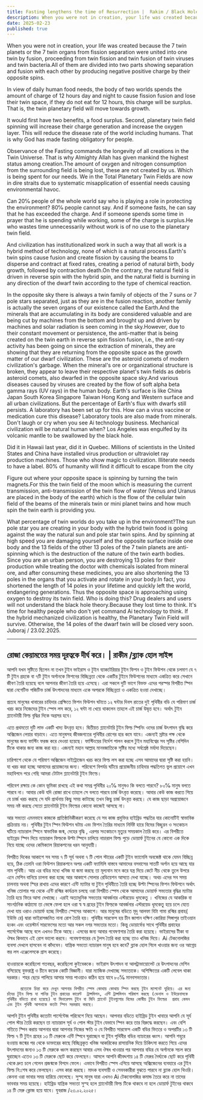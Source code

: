 ```yaml
---
title: Fasting lengthens the time of Resurrection |  Rakim / Black Hole Science
description: When you were not in creation, your life was created because the 7 twin planets or the 7 twin organs from fission separation were united into one twin by fusion, proceeding from twin fission and twin fusion of twin viruses and twin bacteria.All of them are divided into two parts showing separation and fusion with each other by producing negative positive charge by their opposite spins.
date: 2025-02-23
published: true
---
```


When you were not in creation, your life was created because the 7 twin planets or the 7 twin organs from fission separation were united into one twin by fusion, proceeding from twin fission and twin fusion of twin viruses and twin bacteria.All of them are divided into two parts showing separation and fusion with each other by producing negative positive charge by their opposite spins.

In view of daily human food needs, the body of two worlds spends the amount of charge of 12 hours day and night to cause fission fusion and lose their twin space, if they do not eat for 12 hours, this charge will be surplus. That is, the twin planetary field will move towards growth.

It would first have two benefits, a food surplus. Second, planetary twin field spinning will increase their charge generation and increase the oxygen layer. This will reduce the disease rate of the world including humans. That is why God has made fasting obligatory for people.

Observance of the Fasting commands the longevity of all creations in the Twin Universe. That is why Almighty Allah has given mankind the highest status among creation.The amount of oxygen and nitrogen consumption from the surrounding field is being lost, these are not created by us.  Which is being spent for our needs. We in the Total Planetary Twin Fields are now in dire straits due to systematic misapplication of essential needs causing environmental havoc.

Can 20℅ people of the whole world say who is playing a role in protecting the environment? 80℅ people cannot say. And if someone fasts, he can say that he has exceeded the charge. And if someone spends some time in prayer that he is spending while working, some of the charge is surplus.He who wastes time unnecessarily without work is of no use to the planetary twin field.

And civilization has institutionalized work in such a way that all work is a hybrid method of technology, none of which is a natural process.Earth's twin spins cause fusion and create fission by causing the beams to disperse and contract at fixed rates, creating a period of natural birth, body growth, followed by contraction death.On the contrary, the natural field is driven in reverse spin with the hybrid spin, and the natural field is burning in any direction of the dwarf twin according to the type of chemical reaction.

In the opposite sky there is always a twin family of objects of the 7 suns or 7 pole stars separated, just as they are in the fusion reaction, another family is actually the seven organs of our existence called the Earth.And the minerals that are accumulating in its body are considered valuable and are being cut by machines from the bottom and brought up and driven by machines and solar radiation is seen coming in the sky.However, due to their constant movement or persistence, the anti-matter that is being created on the twin earth in reverse spin fission fusion, i.e., the anti-ray activity has been going on since the extraction of minerals, they are showing that they are returning from the opposite space as the growth matter of our dwarf civilization.
These are the asteroid comets of modern civilization's garbage. When the mineral's ore or organizational structure is broken, they appear to leave their respective planet's twin fields as debris asteroid comets, also dwarfed in the opposite space sky.And various diseases caused by viruses are created by the flow of soft alpha beta gamma rays (UV rays) in the human body. Earth's surface is like China Japan South Korea Singapore Taiwan Hong Kong and Western surface and all urban civilizations. But the percentage of Earth's flux with dwarfs still persists.
A laboratory has been set up for this. How can a virus vaccine or medication cure this disease? Laboratory tools are also made from minerals. Don't laugh or cry when you see Ai technology business. Mechanical civilization will be natural  human when? Los Angeles was engulfed by its volcanic mantle to be swallowed by the black hole.

Did it in Hawaii last year, did it in Quebec. Millions of scientists in the United States and China have installed virus production or ultraviolet ray production machines. Those who show magic to civilization.
Illiterate needs to have a label.
  80% of humanity will find it difficult to escape from the city

Figure out where your opposite space is spinning by turning the twin magnets.For this the twin field of the moon which is measuring the current transmission, anti-transmission of the twin flow of water (Venus and Uranus are placed in the body of the earth) which is the flow of the cellular twin field of the beams of the minerals twin or mini planet twins and how much spin the twin earth is providing you.

What percentage of twin worlds do you take up in the environment?The sun pole star you are creating in your body with the hybrid twin food is going against the way the natural sun and pole star twin spins.
And by spinning at high speed you are damaging yourself and the opposite surface inside one body and the 13 fields of the other 13 poles of the 7 twin planets are anti-spinning which is the destruction of the nature of the twin earth bodies.
Since you are an urban person, you are destroying 13 poles for their production while treating the doctor with chemicals isolated from mineral ore, and after consuming these medicines, you are also shortening the 13 poles in the organs that you activate and rotate in your body.In fact, you shortened the length of 14 poles in your lifetime and quickly left the world, endangering generations. Thus the opposite space is approaching using oxygen to destroy its twin field. Who is doing this?
Drug dealers and users will not understand the black hole theory.Because they lost time to think. It's time for healthy people who don't yet command Ai technology to think. If the hybrid mechanized civilization is healthy, the Planetary Twin Field will survive. Otherwise, the 14 poles of the dwarf twin will be closed very soon.
Juboraj / 23.02.2025.

---

## রোজা কেয়ামতের সময় দূরত্বকে দীর্ঘ করে। | রাকীম /ব্ল‍্যাক হোল সাইন্স

আপনি যখন সৃষ্টিতে ছিলেন না তখন টুইন ভাইরাস ও টুইন ব‍্যাকটেরিয়ার টুইন ফিশন ও টুইন ফিউশন থেকে চলমাণ যে ৭ টি টুইন গ্রহকে বা ৭টি টুইন অর্গানকে ফিশনের বিচ্ছিন্নতা থেকে একটির টুইনে ফিউশনের মাধ‍্যমে একত্রিত করে সেখানে জীবণ তৈরি হয়েছে বলে আপনার জীবণ তৈরি হয়ে এসেছে। এরা সকলে দুটি ভাগে বিভক্ত এদের পরস্পর বিপরীত স্পিন দ্বারা নেগেটিভ পজিটিভ চার্জ উৎপাদনের মাধ‍্যমে একে অপরকে বিচ্ছিন্নতা ও একত্রিত হওয়া দেখাচ্ছে।

প্রত‍্যহ মানুষের খাবারের চাহিদার প্রেক্ষিতে  ফিশন ফিউশন ঘটাতে ১২ ঘন্টার দিবস রাতের দুই পৃথিবীর বডি যে পরিমাণ চার্জ খরচ করে নিজেদের টুইন স্পেস লস করে, ১২ ঘন্টা না খেয়ে থাকলেন তাহলে এই চার্জ উদ্বৃত্ত হবে। অর্থাৎ টুইন প্ল‍্যানেটারী ফিল্ড বৃদ্ধির দিকে অগ্রসর হবে।

এতে প্রথমতো দুটি লাভ একটি খাদ‍্য উৎবৃত্ত হবে। দ্বিতীয়ত প্ল‍্যানেটারি টুইন ফিল্ড স্পিনিং ওদের চার্জ উৎপাদন বৃদ্ধি করে অক্সিজেন লেয়ার বাড়াবে। এতে মানুষসহ জীবজগতের পৃথিবীর রোগের হার কমে যাবে। এজন‍্যই স্রষ্টার পক্ষ থেকে মানুষের জন‍্য ফাস্টিং ফরজ করে দেওয়া হয়েছে।  ফাস্টিংয়ের নির্দেশ পালন করলে টুইন মহাবিশ্বের সব সৃষ্টির বেশিদিন টিকে থাকার জন‍্য কাজ করা হয়। এজন‍্যই মহান আল্লাহ মানবজাতিকে সৃষ্টির মধ‍্যে সর্বশ্রেষ্ঠ মর্যাদা দিয়েছেন।

চারিপাশে থেকে যে পরিমাণ অক্সিজেন নাইট্রোজেন খরচ করে ফিল্ড লস করা হচ্ছে এসব  আমাদের দ্বারা সৃষ্টি করা হয়নি।  যা খরচ করা হচ্ছে আমাদের প্রয়োজনের জন‍্য। পরিবেশে বিপর্যয় ঘটিয়ে প্রয়োজনীয় চাহিদার পদ্ধতিগত ভুল প্রয়োগে এখন মহা‍বিপদে পরে গেছি আমরা  টোটাল প্ল‍্যানেটারি টুইন ফিল্ডে। 

পরিবেশ রক্ষায় কে কোন ভূমিকা রাখছে এই কথা সমগ্র পৃথিবীর ২০℅ মানুষও কি বলতে পারবে? ৮০℅ মানুষ বলতে পারবে না। আবার কেউ যদি রোজা রাখে তাহলে সে বলতে পারবে চার্জ উৎবৃত্ত করেছে। আবার কেউ কাজ করতে গিয়ে যে চার্জ খরচ করছে সে যদি প্রার্থনায় কিছু সময় কাটাচ্ছে তখন কিছু চার্জ উৎবৃত্ত করছে।
  যে কাজ ছাড়া অপ্রয়োজনে সময় নষ্ট করছে সেতো প্ল‍্যানেটারি টুইন ফিল্ডের কোনো কাজেই আসছে না।

আর সভ‍্যতা এমনভাবে কাজকে প্রাতিষ্ঠানিকীকরণ করেছে যে সব কাজ প্রযুক্তির হাইব্রিড পদ্ধতির যার কোনোটিই স্বাভাবিক প্রক্রিয়ায় নয়। পৃথিবীর টুইন স্পিন ফিউশন ঘটায় এবং ফিশন তৈরির মাধ‍্যমে নির্দিষ্ট হারে বিমের বিচ্ছুরন ও সংকোচন ঘটিয়ে  ন‍্যাচারাল  স্পিনে  স্বাভাবিক জন্ম, দেহের বৃদ্ধি , এরপর  সংকোচনে মৃত‍্যুর সময়কাল তৈরি করে।
এর বিপরীতে হাইব্রেড স্পিন দিয়ে ন‍্যাচারাল  ফিল্ডকে উল্টা স্পিনে চালিয়ে নাচারাল ফিল্ড পুড়ে ডোয়ার্ফ টুইনের যে কোনো এক দিকে নিয়ে যাচ্ছে ওদের কেমিক‍্যাল রিয়াকশনের ধরন আনুযায়ী।

বিপরীত দিকের আকাশে সব সময় ৭ টি সূর্য অথবা ৭ টি পোল স্টারের  একটি টুইন ফ‍্যামেলি অবজেক্ট থাকে যেমন বিচ্ছিন্ন হয়ে, ঠিক তেমনি ওরা ফিউশন রিয়াকশনে অপর একটি ফ‍্যামিলি বাস্তবে আমাদের বসবাসের সাতটি অর্গান হয়ে আছে যার নাম পৃথিবী। আর এর বডির মধ‍্যে খনিজ যা জমা করছে তা মূল‍্যবান মনে করে যন্ত্র দিয়ে কেটে নীচ থেকে তুলে  উপরে এনে মেশিন বানিয়ে চালনা করা হচ্ছে আর আকাশে সোলার রেডিয়েশন আসতে দেখা যাচ্ছে। অথচ এদের সব সময় চালনায় অথবা স্হির রাখায় এদের কারণে  এন্টি ম‍্যাটার যা টুইন পৃথিবীতে তৈরি হচ্ছে উল্টা স্পিনের ফিশন ফিউশনে অর্থাৎ খনিজ তোলার পর থেকে এন্টি রশ্মির কার্যক্রম চলছে ওরা বিপরীত স্পেস থেকে  আমাদের  ডোয়ার্ফ সভ‍্যতার বৃদ্ধির ম‍্যাটার তৈরি হয়ে ফিরে আসা দেখাচ্ছে। এরাই অত‍্যাধুনিক সভ‍্যতার আবর্জনার এস্টরয়েড ধুমকেতু । খনিজের যে আকরিক বা সাংগঠনিক কাঠামো তা ভেঙ্গে ফেলা হলে ওরা স্ব স্ব গ্রহের টুইন ফিল্ডকে আবর্জনার এস্টরয়েড ধূমকেতু হয়ে চলে যেতে দেখা যায় ওরাও ডোয়ার্ফ হচ্ছে বিপরীত স্পেসের আকাশে।  আর  মানুষের বডিতে মৃদু আলফা বিটা গামা রশ্মির প্রবাহ( ইউভি রে) দ্বারা ভাইরাসজনিত নানা রোগ তৈরি হয়। পৃথিবীর সারফেস হয়  চীন জাপান দক্ষিণ কোরিয়া সিঙ্গাপুর তাইওয়ান হংকং এবং  ওয়েস্টার্ন সারফেসের মতো আর সকল নগর সভ‍্যতার মতো। কিন্তু ডোয়ার্ফের সাথে পৃথিবীর প্রবাহের পার্সেন্টেজ আছে বলে এখনও টিকে আছে।
এসবের জন‍্য আবার গবেষণাগার তৈরি করা হয়েছে। ভাইরাসের টীকা বা ঔষধ কিভাবে এই রোগ ভালো করবে। গবেষণাগারের যে টুলস তৈরি করা হচ্ছে তাও খনিজ দিয়ে। Ai টেকনোলজির ব‍্যবসা দেখলে হাসবেন না কাঁদবেন। যান্ত্রিক সভ‍্যতা ন‍্যাচারল মানুষ হবে কবে? ব্ল‍্যাক হোল গিলে খাওয়ার জন‍্য ওর আগ্নেয় স্তর লস এঞ্জেলেসকে গ্রাস করেছে।

হাওয়ায়কে করেছিলো গতবছর, করেছিলো কুইবেককে। ভাইরাস উৎপাদন বা আলট্রাভায়োলেট রে উৎপাদনের মেশিন বসিয়েছে যুক্তরাষ্ট্র ও চীনে কয়েক কোটি বিজ্ঞানী। যারা ম‍্যাজিক দেখাচ্ছে সভ‍্যতাকে।
অশিক্ষিতের একটি লেবেল থাকা দরকার।
  শহর ছেড়ে পালিয়ে আসার সময় পাওয়াও কঠিন হয়ে যাবে ৮০℅ মানবসভ‍্যতার।

         প্রত‍্যেকে চিন্তা করে দেখুন আপনার বিপরীত স্পেস কোথায় কোথায় স্পিন করছে টুইন ম‍্যাগনেট ঘুরিয়ে। এর জন‍্য চাঁদের টুইন ফিল্ড যা পানির টুইন প্রবাহের কারেন্ট  ট্রান্সমিশন, এন্টি ট্রান্সমিশন পরিমাপ করছে (ভেনাস ও ইউরেনাসকে পৃথিবীর বডিতে রাখা হয়েছে) যা মিনারেলস টুইন বা মিনি প্ল‍্যানেট টুইনগুলোর বিমের কোষীয় টুইন ফিল্ডের  প্রবাহ কেমন এবং টুইন পৃথিবী আপনাকে কতটা স্পিন সরবরাহ করছে।

আপনি টুইন পৃথিবীর কতোটা পার্সেন্টেজ পরিবেশে নিয়ে আছেন। আপনার বডিতে হাইব্রিড টুইন খাবারে আপনি যে সূর্য পোল স্টার  তৈরি করছেন তা ন‍্যাচারাল সূর্য ও পোল স্টার  টুইন যেভাবে স্পিন করে তার বিরুদ্ধে করছেন।
এবং বেশি গতিতে স্পিন করায় আপনার দ্বারা আপনার নিজের ক্ষতি ও যে বিপরীত সারফেস একটি বডির ভিতরে ও অপরটির ১৩ টি ফিল্ড ৭ টি টুইন গ্রহের ১৩ টি মেরুকে এন্টি স্পিনে ঘুরাচ্ছেন যা টুইন পৃথিবীর বডির ন‍্যাচারের ধ্বংস। আপনি শহুরে হওয়ায় জন্মের পর থেকে ডাক্তারের কাছে বিচ্ছিন্নকৃত খনিজ আকরিকের রাসায়নিক দিয়ে চিকিৎসা করতে গিয়ে এদের উৎপাদনের জন‍্যও ১৩ টি মেরুকে ধ্বংস করছেন আবার এসব ঔষধ খাওয়ার পর আপনার বডির যে অর্গানকে সচল করে ঘুরাচ্ছেন এতেও ১৩ টি মেরুকে ছোট করে ফেলছেন। আসলে আপনি জীবদ্দশায় ১৪ টি মেরুর দৈর্ঘ‍্যকে ছোট করে পৃথিবী থেকে দ্রুত চলে গেলেন প্রজন্মকে বিপদে ফেলে। এভাবে বিপরীত স্পেস এগিয়ে আসছে অক্সিজেনের ব‍্যবহারে এর টুইন ফিল্ড নি:শেষ করে ফেলছেন। এসব কারা করছে।
মাদক ব‍্যবসায়ী ও সেবনকারীরা বুঝতে পারবে না ব্ল‍্যাক হোল থিওরি।  কেননা ওরা ভাবার সময়  হারিয়ে ফেলেছে। সুস্হ মানুষ যারা এখনও Ai টেকনোলজির কমান্ড তৈরে করে না তাদের ভাববার সময় হয়েছে। হাইব্রিড যান্ত্রিক সভ‍্যতা সুস্হ হলে প্ল‍্যানেটারী ফিল্ড টিকে থাকবে না হলে ডোয়ার্ফ টুইনের থাকবে ১৪ টি মেরু ক্লোজ হয়ে যাবে।
যুবরাজ /২৩.০২.২০২৫। 
